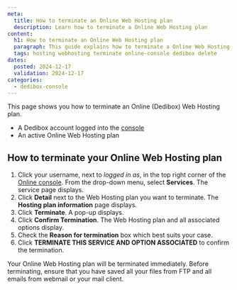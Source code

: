 ```yaml
---
meta:
  title: How to terminate an Online Web Hosting plan
  description: Learn how to terminate a Online Web Hosting plan
content:
  h1: How to terminate an Online Web Hosting plan 
  paragraph: This guide explains how to terminate a Online Web Hosting plan
  tags: hosting webhosting terminate online-console dedibox delete
dates:
  posted: 2024-12-17
  validation: 2024-12-17
categories:
  - dedibox-console
---
```


This page shows you how to terminate an Online (Dedibox) Web Hosting plan.

<Macro id="requirements" />

- A Dedibox account logged into the [console](https://console.online.net)
- An active Online Web Hosting plan

## How to terminate your Online Web Hosting plan

1. Click your username, next to _logged in as_, in the top right corner of the [Online console](https://console.online.net/). From the drop-down menu, select **Services**. The service page displays.
2. Click **Detail** next to the Web Hosting plan you want to terminate. The **Hosting plan information** page displays.
3. Click **Terminate**. A pop-up displays.
4. Click **Confirm Termination**. The Web Hosting plan and all associated options display.
5. Check the **Reason for termination** box which best suits your case.
6. Click **TERMINATE THIS SERVICE AND OPTION ASSOCIATED** to confirm the termination.

<Message type="important">
Your Online Web Hosting plan will be terminated immediately.
Before terminating, ensure that you have saved all your files from FTP and all emails from webmail or your mail client.
</Message>
